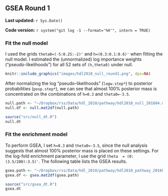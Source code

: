 ## GSEA Round 1 {#hdl2010-1}

**Last updated:** `r Sys.Date()`

**Code version:** `r system("git log -1 --format='%H'", intern = TRUE)`

### Fit the null model

I used the grids `theta0=(-5:0.25:-2)'` and `h=(0.3:0.1:0.6)'` when fitting the null model. I estimated the (unnormalized) log importance weights ("pseudo-likelihoods") for all 52 sets of `(h,theta0)` under null.

```r
knitr::include_graphics("images/hdl2010_null_round1.png", dpi=NA)
```

After normalizing the log "pseudo-likelihoods" (`logw.step*`) to posterior probabilities (`posp.step*`), we can see that almost 100% posterior mass is concentrated on the combinations of `h=0.3` and `theta0=-3.5`.
```r
null.path <- "~/Dropbox/rss/Data/hdl_2010/pathway/hdl2010_null_201604.mat"
null.df <- null.mat2df(null.path)
```

```r
source("src/null_dt.R")
null.dt
```

### Fit the enrichment model

To perform GSEA, I set `h=0.3` and `theta0=-3.5`, since the null analysis suggests that almost 100% posterior mass is placed on these settings. For the log-fold enrichment parameter, I use the grid `theta  = (0:(3.5/200):3.5)'`. The following table lists the GSEA results. 
```r
gsea.path <- "~/Dropbox/rss/Data/hdl_2010/pathway/hdl2010_pathway_201604.mat"
gsea.df <- gsea.mat2df(gsea.path) 
```

```r
source("src/gsea_dt.R")
gsea.dt
```


